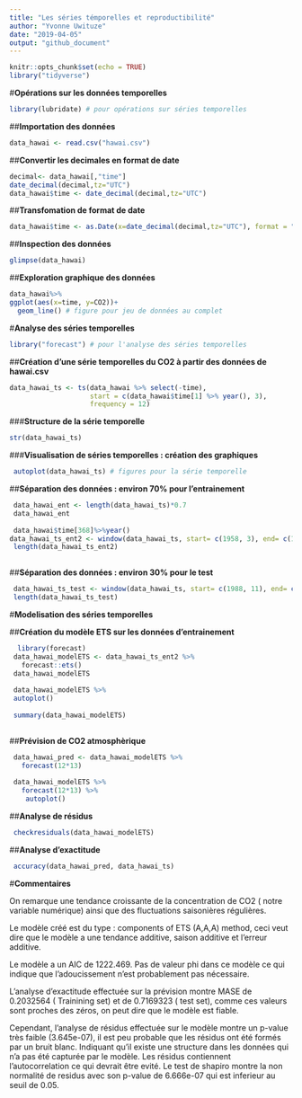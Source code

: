 ```yaml
---
title: "Les séries témporelles et reproductibilité"
author: "Yvonne Uwituze"
date: "2019-04-05"
output: "github_document"
---
```


```r
knitr::opts_chunk$set(echo = TRUE)
library("tidyverse")
```

#**Opérations sur les données temporelles**

```r
library(lubridate) # pour opérations sur séries temporelles
```

##**Importation des données**

```r
data_hawai <- read.csv("hawai.csv")
```

##**Convertir les decimales en format de date** 

```r
decimal<- data_hawai[,"time"]
date_decimal(decimal,tz="UTC")
data_hawai$time <- date_decimal(decimal,tz="UTC")
```

##**Transfomation de format de date**

```r
data_hawai$time <- as.Date(x=date_decimal(decimal,tz="UTC"), format = "%Y/%m/%d")
```

##**Inspection des données**

```r
glimpse(data_hawai)
```

##**Exploration graphique des données**

```r
data_hawai%>%
ggplot(aes(x=time, y=CO2))+
  geom_line() # figure pour jeu de données au complet
```

#**Analyse des séries temporelles**

```r
library("forecast") # pour l'analyse des séries temporelles
```

##**Création d'une série temporelles du CO2 à partir des données de hawai.csv**

```r
data_hawai_ts <- ts(data_hawai %>% select(-time),
                    start = c(data_hawai$time[1] %>% year(), 3),
                    frequency = 12)
```

###**Structure de la série temporelle**

```r
str(data_hawai_ts)
```

###**Visualisation de séries temporelles : création des graphiques**
```r
 autoplot(data_hawai_ts) # figures pour la série temporelle
```

##**Séparation des données : environ 70% pour l'entrainement**

```r
 data_hawai_ent <- length(data_hawai_ts)*0.7
 data_hawai_ent
 
 data_hawai$time[368]%>%year()
data_hawai_ts_ent2 <- window(data_hawai_ts, start= c(1958, 3), end= c(1988, 10))
 length(data_hawai_ts_ent2)
 
```

##**Séparation des données : environ 30% pour le test**

```r
 data_hawai_ts_test <- window(data_hawai_ts, start= c(1988, 11), end= c(2001, 12))
 length(data_hawai_ts_test)
```

#**Modelisation des séries temporelles**

##**Création du modèle ETS sur les données d'entrainement**

```r
  library(forecast)
 data_hawai_modelETS <- data_hawai_ts_ent2 %>%
   forecast::ets() 
 data_hawai_modelETS 
 
 data_hawai_modelETS %>%
 autoplot()
 
 summary(data_hawai_modelETS)
 
```

##**Prévision de CO2 atmosphèrique**

```r
 data_hawai_pred <- data_hawai_modelETS %>%
   forecast(12*13) 
 
 data_hawai_modelETS %>%
   forecast(12*13) %>%
    autoplot() 
```

##**Analyse de résidus**

```r
 checkresiduals(data_hawai_modelETS)
```

##**Analyse d'exactitude**

```r
 accuracy(data_hawai_pred, data_hawai_ts)
```

#**Commentaires**

On remarque une tendance croissante de la concentration de CO2 ( notre variable numérique) ainsi que des fluctuations saisonières régulières.

Le modèle créé est du type : components of ETS (A,A,A) method, ceci veut dire que le modèle a une tendance additive, saison additive et l'erreur additive. 

Le modèle a un AIC de 1222.469. Pas de valeur phi dans ce modèle ce qui indique que l'adoucissement n'est probablement pas nécessaire.

L'analyse d'exactitude effectuée sur la prévision montre MASE de 0.2032564 ( Trainining set) et de 0.7169323 ( test set), comme ces valeurs sont proches des zéros, on peut dire que le modèle est fiable.

Cependant, l'analyse de résidus effectuée sur le modèle montre un p-value très faible (3.645e-07), il est peu probable que les résidus ont été formés par un bruit blanc. Indiquant qu'il existe une structure dans les données qui n'a pas été capturée par le modèle. Les résidus contiennent l'autocorrelation ce qui devrait être evité. Le test de shapiro montre la non normalité de residus avec son p-value de 6.666e-07 qui est inferieur au seuil de 0.05.























